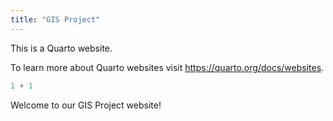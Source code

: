 ```yaml
---
title: "GIS Project"
---
```


This is a Quarto website.

To learn more about Quarto websites visit <https://quarto.org/docs/websites>.

```r
1 + 1
```

Welcome to our GIS Project website!
